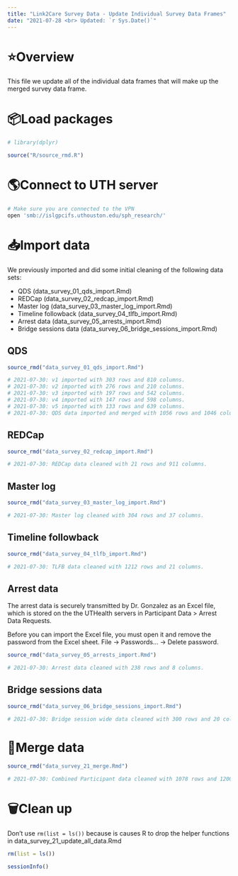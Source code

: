 ```yaml
---
title: "Link2Care Survey Data - Update Individual Survey Data Frames"
date: "2021-07-28 <br> Updated: `r Sys.Date()`"
---
```


# ⭐️Overview

This file we update all of the individual data frames that will make up the merged survey data frame. 


# 📦Load packages

```r
# library(dplyr)
```

```r
source("R/source_rmd.R")
```


# 🌎Connect to UTH server 

```bash
# Make sure you are connected to the VPN
open 'smb://islgpcifs.uthouston.edu/sph_research/'
```


# 📥Import data 

We previously imported and did some initial cleaning of the following data sets:

* QDS (data_survey_01_qds_import.Rmd)   
* REDCap (data_survey_02_redcap_import.Rmd)    
* Master log (data_survey_03_master_log_import.Rmd)   
* Timeline followback (data_survey_04_tlfb_import.Rmd)   
* Arrest data (data_survey_05_arrests_import.Rmd)   
* Bridge sessions data (data_survey_06_bridge_sessions_import.Rmd) 

## QDS

```r
source_rmd("data_survey_01_qds_import.Rmd")

# 2021-07-30: v1 imported with 303 rows and 810 columns.
# 2021-07-30: v2 imported with 276 rows and 210 columns.
# 2021-07-30: v3 imported with 197 rows and 542 columns.
# 2021-07-30: v4 imported with 147 rows and 598 columns.
# 2021-07-30: v5 imported with 133 rows and 639 columns.
# 2021-07-30: QDS data imported and merged with 1056 rows and 1046 columns.
```

## REDCap

```r
source_rmd("data_survey_02_redcap_import.Rmd")

# 2021-07-30: REDCap data cleaned with 21 rows and 911 columns.
```

## Master log 

```r
source_rmd("data_survey_03_master_log_import.Rmd")

# 2021-07-30: Master log cleaned with 304 rows and 37 columns.
```

## Timeline followback 

```r
source_rmd("data_survey_04_tlfb_import.Rmd")

# 2021-07-30: TLFB data cleaned with 1212 rows and 21 columns.
```

## Arrest data

The arrest data is securely transmitted by Dr. Gonzalez as an Excel file, which is stored on the the UTHealth servers in Participant Data > Arrest Data Requests.

Before you can import the Excel file, you must open it and remove the password from the Excel sheet. File -> Passwords... -> Delete password.   

```r
source_rmd("data_survey_05_arrests_import.Rmd")

# 2021-07-30: Arrest data cleaned with 238 rows and 8 columns.
```

## Bridge sessions data

```r
source_rmd("data_survey_06_bridge_sessions_import.Rmd")

# 2021-07-30: Bridge session wide data cleaned with 300 rows and 20 columns.
```


# 🔄Merge data 

```r
source_rmd("data_survey_21_merge.Rmd")

# 2021-07-30: Combined Participant data cleaned with 1078 rows and 1200 columns.
```


# 🗑Clean up

Don't use `rm(list = ls())` because is causes R to drop the helper functions in data_survey_21_update_all_data.Rmd

```r
rm(list = ls())
```

```r
sessionInfo()
```

